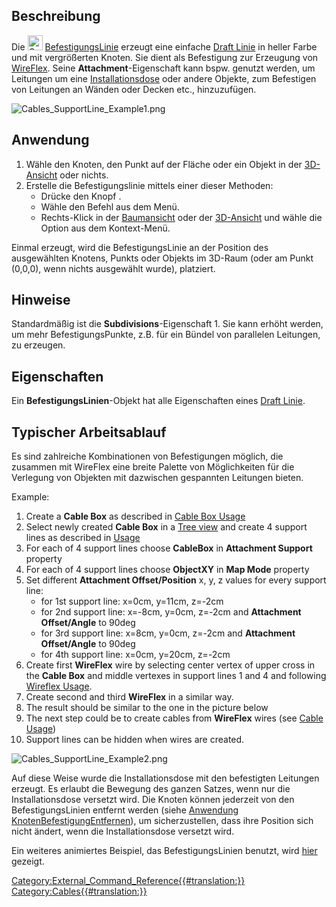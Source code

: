 <languages/>

{{Docnav
|[[Cables_SupportPoint/de|Befestigungspunkt]]
| 
|[[Cables_Workbench/de|Cables]]
|IconL=Cables_SupportPoint.svg
|IconR=
|IconC=Cables_workbench_icon.svg
}}

{{GuiCommand/de
|Name=Cables SupportLine
|Name/de=Cables BefestigungsLinie
|MenuLocation=Cables Support → Befestigungslinie erstellen
|Workbenches=[[Cables_Workbench/de|Cables]]
|Shortcut=
|Version=1.0
|SeeAlso=[[Cables_Cable/de|Cables Leitung]], [[Cables_CableBox/de|Cables Installationsdose]], [[Cables_SupportPoint/de|Cables Befestigungspunkt]]
}}

<span id="Description"></span>
==Beschreibung==

Die [[Image:Cables_SupportLine.svg|24px]] [[Cables_SupportLine/de|BefestigungsLinie]] erzeugt eine einfache [[Draft_Line/de|Draft Linie]] in heller Farbe und mit vergrößerten Knoten. Sie dient als Befestigung zur Erzeugung von [[Cables_WireFlex/de|WireFlex]]. Seine '''Attachment'''-Eigenschaft kann bspw. genutzt werden, um Leitungen um eine [[Cables_CableBox/de|Installationsdose]] oder andere Objekte, zum Befestigen von Leitungen an Wänden oder Decken etc., hinzuzufügen.

[[Image:Cables_SupportLine_Example1.png]]
{{Caption|BefestigungsLinie}}

<span id="Usage"></span>
==Anwendung==

# Wähle den Knoten, den Punkt auf der Fläche oder ein Objekt in der [[3D_view/de|3D-Ansicht]] oder nichts.
# Erstelle die Befestigungslinie mittels einer dieser Methoden:
#* Drücke den Knopf {{Button|[[Image:Cables_SupportLine.svg|16px]] [[Cables_SupportLine/de|Befestigungslinie]]}}.
#* Wähle den Befehl {{MenuCommand|Leitungsbefestigung → [[Image:Cables_SupportLine.svg|16px]] Befestigungslinie}} aus dem Menü.
#* Rechts-Klick in der [[Tree_view/de|Baumansicht]] oder der [[3D_view|3D-Ansicht]] und wähle die Option {{MenuCommand| Leitungsbefestigung → [[Image:Cables_SupportLine.svg|16px]] Befestigungslinie}} aus dem Kontext-Menü.

Einmal erzeugt, wird die BefestigungsLinie an der Position des ausgewählten Knotens, Punkts oder Objekts im 3D-Raum (oder am Punkt (0,0,0), wenn nichts ausgewählt wurde), platziert.

<span id="Notes"></span>
==Hinweise==

Standardmäßig ist die '''Subdivisions'''-Eigenschaft 1. Sie kann erhöht werden, um mehr BefestigungsPunkte, z.B. für ein Bündel von parallelen Leitungen, zu erzeugen.

<span id="Properties"></span>
==Eigenschaften==

Ein '''BefestigungsLinien'''-Objekt hat alle Eigenschaften eines [[Draft_Line/de#Properties|Draft Linie]].

<span id="Typical_workflow"></span>
==Typischer Arbeitsablauf==

Es sind zahlreiche Kombinationen von Befestigungen möglich, die zusammen mit WireFlex eine breite Palette von Möglichkeiten für die Verlegung von Objekten mit dazwischen gespannten Leitungen bieten.

<div lang="en" dir="ltr" class="mw-content-ltr">
Example:
# Create a '''Cable Box''' as described in [[Cables_CableBox#Usage|Cable Box Usage]]
# Select newly created '''Cable Box''' in a [[Tree_view|Tree view]] and create 4 support lines as described in [[#Usage|Usage]]
# For each of 4 support lines choose '''CableBox''' in '''Attachment Support''' property
# For each of 4 support lines choose '''ObjectXY''' in '''Map Mode''' property
# Set different '''Attachment Offset/Position''' x, y, z values for every support line:
#* for 1st support line: x=0cm, y=11cm, z=-2cm
#* for 2nd support line: x=-8cm, y=0cm, z=-2cm and '''Attachment Offset/Angle''' to 90deg
#* for 3rd support line: x=8cm, y=0cm, z=-2cm and '''Attachment Offset/Angle''' to 90deg
#* for 4th support line: x=0cm, y=20cm, z=-2cm
# Create first '''WireFlex''' wire by selecting center vertex of upper cross in the '''Cable Box''' and middle vertexes in support lines 1 and 4 and following [[Cables_WireFlex#Usage|Wireflex Usage]].
# Create second and third '''WireFlex''' in a similar way.
# The result should be similar to the one in the picture below
# The next step could be to create cables from '''WireFlex''' wires (see [[Cables_Cable#Usage|Cable Usage]])
# Support lines can be hidden when wires are created.
</div>

[[Image:Cables_SupportLine_Example2.png]]
{{Caption|Beispiel für die Nutzung der BefestigungsLinie:<br/>BefestigungsLinien werden an der Installationsdose befestigt und dienen als Basis für Leiter.}}

Auf diese Weise wurde die Installationsdose mit den befestigten Leitungen erzeugt. Es erlaubt die Bewegung des ganzen Satzes, wenn nur die Installationsdose versetzt wird. Die Knoten können jederzeit von den BefestigungsLinien entfernt werden (siehe [[Cables_RemoveVertexAttachment/de#Usage|Anwendung KnotenBefestigungEntfernen]]), um sicherzustellen, dass ihre Position sich nicht ändert, wenn die Installationsdose versetzt wird.

Ein weiteres animiertes Beispiel, das BefestigungsLinien benutzt, wird  [[Cables_Example1_Simple_workflow|hier]] gezeigt.


{{Docnav
|[[Cables_SupportPoint/de|Befestigungspunkt]]
| 
|[[Cables_Workbench/de|Arbeitsbereich Cables]]
|IconL=Cables_SupportPoint.svg
|IconR=
|IconC=Cables_workbench_icon.svg
}}

[[Category:External_Command_Reference{{#translation:}}]]
[[Category:Cables{{#translation:}}]]